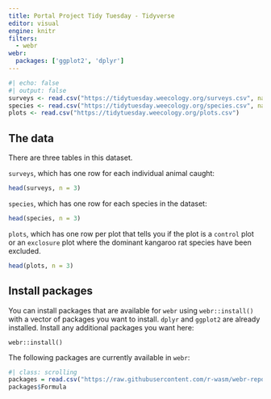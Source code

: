 ```yaml
---
title: Portal Project Tidy Tuesday - Tidyverse
editor: visual
engine: knitr
filters:
  - webr
webr:
  packages: ['ggplot2', 'dplyr']
---
```


<html>
<script type="module">
//=== Load data on load ===
import { WebR } from 'https://webr.r-wasm.org/latest/webr.mjs'; 
globalThis.webR = new WebR(); 
await globalThis.webR.init(); 
globalThis.webRCodeShelter = await new globalThis.webR.Shelter();
let surveys = await globalThis.webR.evalR('read.csv("https://tidytuesday.weecology.org/surveys.csv", na.strings = c(""))')
await webR.objs.globalEnv.bind('surveys', surveys)
let species = await globalThis.webR.evalR('read.csv("https://tidytuesday.weecology.org/species.csv", na.strings = c(""))')
await webR.objs.globalEnv.bind('species', species)
let plots = await globalThis.webR.evalR('read.csv("https://tidytuesday.weecology.org/plots.csv")')
await webR.objs.globalEnv.bind('plots', plots)
</script>
</html>

```r
#| echo: false
#| output: false
surveys <- read.csv("https://tidytuesday.weecology.org/surveys.csv", na.strings = "")
species <- read.csv("https://tidytuesday.weecology.org/species.csv", na.strings = "")
plots <- read.csv("https://tidytuesday.weecology.org/plots.csv")
```

::: {.callout-tip collapse="true"}

## The data
There are three tables in this dataset.

`surveys`, which has one row for each individual animal caught:

```r
head(surveys, n = 3)
```

`species`, which has one row for each species in the dataset:

```r
head(species, n = 3)
```

`plots`, which has one row per plot that tells you if the plot is a `control` plot or an `exclosure` plot where the dominant kangaroo rat species have been excluded.

```r
head(plots, n = 3)
```

:::

::: {.callout-tip collapse="true"}

## Install packages

You can install packages that are available for `webr` using `webr::install()` with a vector of packages you want to install.
`dplyr` and `ggplot2` are already installed. Install any additional packages you want here:

```webr-r
webr::install()
```

The following packages are currently available in `webr`:

```r
#| class: scrolling
packages = read.csv("https://raw.githubusercontent.com/r-wasm/webr-repo/main/repo-packages")
packages$Formula
```

:::

```webr-r
```